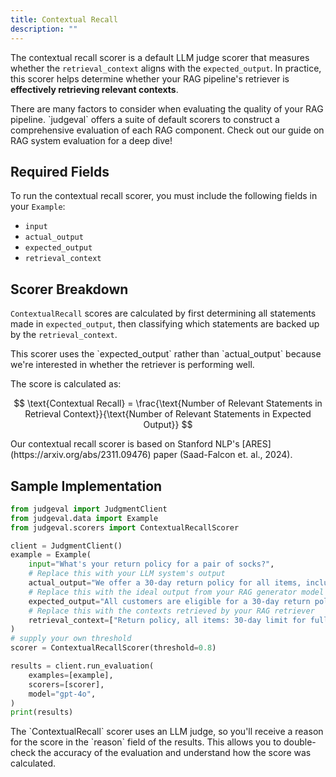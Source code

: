 ```yaml
---
title: Contextual Recall
description: ""
---
```


The contextual recall scorer is a default LLM judge scorer that measures whether the `retrieval_context` aligns with the `expected_output`. 
In practice, this scorer helps determine whether your RAG pipeline's retriever is **effectively retrieving relevant contexts**.

<Tip>
There are many factors to consider when evaluating the quality of your RAG pipeline. `judgeval` offers a suite of default scorers to construct a comprehensive 
evaluation of each RAG component. Check out our guide on RAG system evaluation for a deep dive!
</Tip>

## Required Fields

To run the contextual recall scorer, you must include the following fields in your `Example`:
- `input`
- `actual_output`
- `expected_output`
- `retrieval_context`

## Scorer Breakdown

`ContextualRecall` scores are calculated by first determining all statements made in `expected_output`, then classifying which 
statements are backed up by the `retrieval_context`. 

<Note>
This scorer uses the `expected_output` rather than `actual_output` because we're interested in whether the retriever is performing well.
</Note>

The score is calculated as:

$$
\text{Contextual Recall} = \frac{\text{Number of Relevant Statements in Retrieval Context}}{\text{Number of Relevant Statements in Expected Output}}
$$

<Note>
Our contextual recall scorer is based on Stanford NLP's [ARES](https://arxiv.org/abs/2311.09476) paper (Saad-Falcon et. al., 2024).
</Note>

## Sample Implementation

```python contextual_recall.py
from judgeval import JudgmentClient
from judgeval.data import Example
from judgeval.scorers import ContextualRecallScorer

client = JudgmentClient()
example = Example(
    input="What's your return policy for a pair of socks?",
    # Replace this with your LLM system's output
    actual_output="We offer a 30-day return policy for all items, including socks!",
    # Replace this with the ideal output from your RAG generator model
    expected_output="All customers are eligible for a 30-day return policy, no questions asked.",
    # Replace this with the contexts retrieved by your RAG retriever
    retrieval_context=["Return policy, all items: 30-day limit for full refund, no questions asked."]
)
# supply your own threshold
scorer = ContextualRecallScorer(threshold=0.8)

results = client.run_evaluation(
    examples=[example],
    scorers=[scorer],
    model="gpt-4o",
)
print(results)
```

<Note>
The `ContextualRecall` scorer uses an LLM judge, so you'll receive a reason for the score in the `reason` field of the results. 
This allows you to double-check the accuracy of the evaluation and understand how the score was calculated.
</Note>
